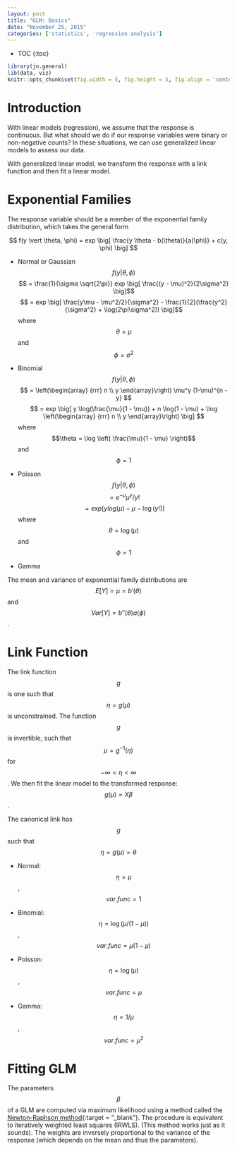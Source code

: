 ```yaml
---
layout: post
title: "GLM: Basics"
date: "November 25, 2015"
categories: ['statistics', 'regression analysis']
---
```


* TOC
{:toc}

```r
library(jn.general)
lib(data, viz)
knitr::opts_chunk$set(fig.width = 5, fig.height = 5, fig.align = 'center')
```

# Introduction
With linear models (regression), we assume that the response is continuous. But what should we do if our response variables were binary or non-negative counts? In these situations, we can use generalized linear models to assess our data.

With generalized linear model, we transform the response with a link function and then fit a linear model.

# Exponential Families
The response variable should be a member of the exponential family distribution, which takes the general form

$$ f(y \vert \theta, \phi) = exp \big[ \frac{y \theta - b(\theta)}{a(\phi)} + c(y, \phi) \big] $$

* Normal or Gaussian
$$ f(y \vert \theta, \phi) $$
$$ = \frac{1}{\sigma \sqrt{2\pi}} exp \big[ \frac{(y - \mu)^2}{2\sigma^2} \big]$$
$$ = exp \big[ \frac{y\mu - \mu^2/2}{\sigma^2} - \frac{1}{2}(\frac{y^2}{\sigma^2} + \log(2\pi\sigma^2)) \big]$$ where $$\theta = \mu$$ and $$\phi = \sigma^2$$

* Binomial
$$ f(y \vert \theta, \phi) $$
$$ = \left(\begin{array}
{rrr}
  n \\
  y
\end{array}\right) \mu^y (1-\mu)^{n - y} $$
$$ = exp \big[ y \log(\frac{\mu}{1 - \mu}) + n \log(1 - \mu) + \log \left(\begin{array}
{rrr}
  n \\
  y
\end{array}\right) \big] $$ where $$\theta = \log \left( \frac{\mu}{1 - \mu} \right)$$ and $$\phi = 1$$

* Poisson
$$ f(y \vert \theta, \phi) $$
$$ = e^{- \mu} \mu^y / y! $$
$$ = exp \big[ ylog(\mu) - \mu - \log(y!) \big] $$ where $$\theta = \log(\mu)$$ and $$\phi = 1$$

* Gamma

The mean and variance of exponential family distributions are $$E[Y] = \mu = b'(\theta)$$ and $$Var[Y] = b''(\theta) a(\phi)$$.

# Link Function
The link function $$g$$ is one such that $$\eta = g(\mu)$$ is unconstrained. The function $$g$$ is invertible, such that $$\mu = g^{-1}(\eta)$$ for $$ -\infty < \eta < \infty $$. We then fit the linear model to the transformed response: $$ g(\mu) = X\beta$$.

The canonical link has $$g$$ such that $$\eta = g(\mu) = \theta$$ 

* Normal: $$\eta = \mu$$, $$var.func = 1 $$

* Binomial: $$\eta = \log(\mu / (1 - \mu))$$, $$var.func = \mu(1 - \mu)$$

* Poisson: $$\eta = \log(\mu)$$, $$var.func = \mu$$

* Gamma: $$\eta = 1/\mu$$, $$var.func = \mu^2$$

# Fitting GLM
The parameters $$\beta$$ of a GLM are computed via maximum likelihood using a method called the [Newton-Raphson method][newton_raphson_post]{:target = "_blank"}. The procedure is equivalent to iteratively weighted least squares (IRWLS). (This method works just as it sounds). The weights are inversely proportional to the variance of the response (which depends on the mean and thus the parameters).

[newton_raphson_post]: http://jnguyen92.github.io/nhuyhoa//2015/12/ML-Generic-Algorithms.html#newton-raphson-method